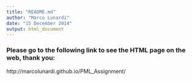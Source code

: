 ```yaml
---
title: "README.md"
author: "Marco Lunardi"
date: "15 December 2014"
output: html_document
---
```


### Please go to the following link to see the HTML page on the web, thank you:

http://marcolunardi.github.io/PML_Assignment/
